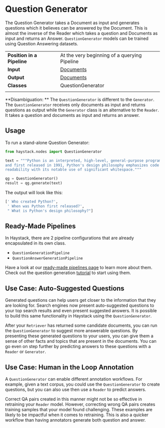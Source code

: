 # Question Generator

The Question Generator takes a Document as input and generates questions which it believes can be answered by the Document.
This is almost the inverse of the Reader which takes a question and Documents as input and returns an Answer.
`QuestionGenerator` models can be trained using Question Answering datasets.

|||
|-------------|-----------------------------------------------------------------------------------------------------------------------------------------------------------------------------|
|__Position in a Pipeline__| At the very beginning of a querying Pipeline |
|__Input__       | [Documents](/components/v1.4.0/documents-answers-labels#document)                                                                                                                                                                  |
|__Output__      | [Documents](/components/v1.4.0/documents-answers-labels#document)                                                                                                             |
|__Classes__     | QuestionGenerator                                                                                                          |
|||

<div className="max-w-xl bg-yellow-light-theme border-l-8 border-yellow-dark-theme px-6 pt-6 pb-4 my-4 rounded-md dark:bg-yellow-900">

**Disambiguation: ** The `QuestionGenerator` is different to the `Generator`.
The `QuestionGenerator` receives only documents as input and returns questions as output
while the `Generator` class is an alternative to the `Reader`.
It takes a question and documents as input and returns an answer.

</div>

## Usage

To run a stand-alone Question Generator:

``` python
from haystack.nodes import QuestionGenerator

text = """Python is an interpreted, high-level, general-purpose programming language. Created by Guido van Rossum
and first released in 1991, Python's design philosophy emphasizes code
readability with its notable use of significant whitespace."""

qg = QuestionGenerator()
result = qg.generate(text)
```

The output will look like this:

``` python
[' Who created Python?',
 ' When was Python first released?',
 " What is Python's design philosophy?"]
```

## Ready-Made Pipelines

In Haystack, there are 2 pipeline configurations that are already encapsulated in its own class.
- `QuestionGenerationPipeline`
- `QuestionAnswerGenerationPipeline`

Have a look at our [ready-made pipelines page](/components/v1.4.0/ready-made-pipelines) to learn more about them.
Check out the question generation [tutorial](/tutorials/v1.4.0/question-generation) to start using them.

## Use Case: Auto-Suggested Questions

Generated questions can help users get closer to the information that they are looking for.
Search engines now present auto-suggested questions to your top search results and even present suggested answers.
It is possible to build this same functionality in Haystack using the `QuestionGenerator`.

After your `Retriever` has returned some candidate documents, you can run the `QuestionGenerator` to suggest more answerable questions.
By presenting these generated questions to your users, you can give them a sense of other facts and topics that are present in the documents.
You can go even on step further by predicting answers to these questions with a `Reader` or `Generator`.

## Use Case: Human in the Loop Annotation

A `QuestionGenerator` can enable different annotation workflows.
For example, given a text corpus, you could use the `QuestionGenerator` to create questions,
but you can also use then use a `Reader` to predict answers.

Correct QA pairs created in this manner might not be so effective in retraining your `Reader` model.
However, correcting wrong QA pairs creates training samples that your model found challenging.
These examples are likely to be impactful when it comes to retraining.
This is also a quicker workflow than having annotators generate both question and answer.

